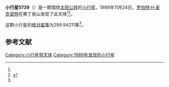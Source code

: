 {{Infobox planet
| bgcolour = #FFFFC0
| name = 5739
| symbol = 
| image = 
| caption = 
| discovery = yes
| discovery_ref = 
| discoverer = [[罗伯特·H·麦克诺特|罗伯特·H·麦克诺特]]
| discovery_site = [[赛丁泉山|赛丁泉山]] 
| discovered = 1989年11月24日
| designations = yes
| mp_name = 
| named_after = 
| alt_names = 
| mp_category = [[主带小行星|主带小行星]]
| orbit_ref = <ref name="a">[http://ssd.jpl.nasa.gov/sbdb.cgi?sstr=5739 5739] {{Wayback|url=http://ssd.jpl.nasa.gov/sbdb.cgi?sstr=5739 |date=20110610005948 }}，小行星數據庫瀏覽器（JPL Small-Body Database Browser）－[[美国国家航空航天局|美国国家航空航天局]]喷气推进实验室</ref>
| epoch = 2456400.5 (2013年4月18日更新)
| aphelion = {{convert|3.6837320|AU|km|3|abbr=on|lk=out}}
| perihelion = {{convert|1.8751586|AU|km|3|abbr=on}}
| semimajor = {{convert|2.7794453|AU|km|3|abbr=on}}
| eccentricity = 0.3253479
| period = 1692.52707 [[日|日]]<br />4.63[[儒略年|儒略年]]
| avg_speed = 
| inclination = 25.23741
| asc_node = 143.70251
| mean_anomaly = 
| arg_peri = 299.94211
| satellites = 
| physical_characteristics = yes
| dimensions = 
| mass = 
| density = 
| surface_grav = 
| escape_velocity = 
| sidereal_day = 
| axial_tilt = 
| pole_ecliptic_lat = 
| pole_ecliptic_lon = 
| albedo = 
| temperatures= 
| temp_name1 = 
| mean_temp_1 = 
| max_temp_1 = 
| temp_name2 = 
| max_temp_2 = 
| spectral_type = 
| abs_magnitude = 299.94211
}}

'''小行星5739'''（{{lang-en|5739}}）是一颗围绕[[太阳|太阳]][[公转|公转]]的[[小行星|小行星]]。1989年11月24日，[[罗伯特·H·麦克诺特|罗伯特·H·麦克诺特]]在赛丁泉山发现了此天体<ref name="a" /><ref>{{cite news|title=小行星列表|url=http://cfa-www.harvard.edu/iau/lists/NumberedMPs.txt|accessdate=2013-07-08|newspaper=哈佛大学|archive-date=2008-05-17|archive-url=https://web.archive.org/web/20080517010638/http://cfa-www.harvard.edu/iau/lists/NumberedMPs.txt|dead-url=no}}</ref>。

这颗小行星的[[绝对星等|绝对星等]]为299.94211等<ref name="a" />。

==参考文献==
{{reflist}}
{{Minor Planet Number|[[小行星5738|小行星5738]]|[[小行星5740|小行星5740]]}}

{{小天体}}

[[Category:小行星带天体|Category:小行星带天体]]
[[Category:1989年发现的小行星|Category:1989年发现的小行星]]

{{asteroid-stub}}